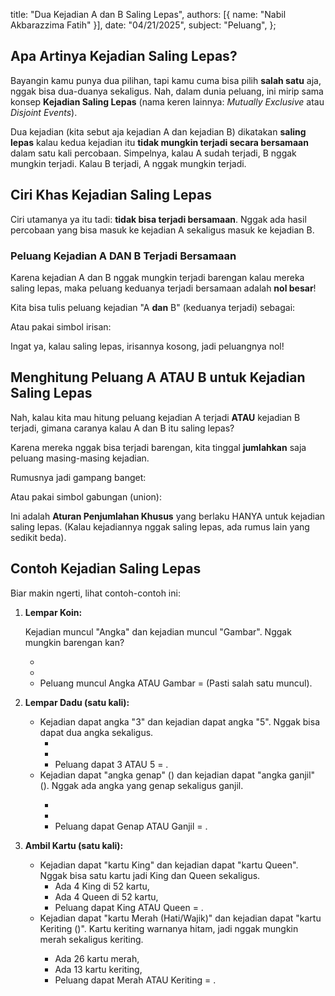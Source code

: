   title: "Dua Kejadian A dan B Saling Lepas",
  authors: [{ name: "Nabil Akbarazzima Fatih" }],
  date: "04/21/2025",
  subject: "Peluang",
};

## Apa Artinya Kejadian Saling Lepas?

Bayangin kamu punya dua pilihan, tapi kamu cuma bisa pilih **salah satu** aja, nggak bisa dua-duanya sekaligus. Nah, dalam dunia peluang, ini mirip sama konsep **Kejadian Saling Lepas** (nama keren lainnya: _Mutually Exclusive_ atau _Disjoint Events_).

Dua kejadian (kita sebut aja kejadian A dan kejadian B) dikatakan **saling lepas** kalau kedua kejadian itu **tidak mungkin terjadi secara bersamaan** dalam satu kali percobaan. Simpelnya, kalau A sudah terjadi, B nggak mungkin terjadi. Kalau B terjadi, A nggak mungkin terjadi.

## Ciri Khas Kejadian Saling Lepas

Ciri utamanya ya itu tadi: **tidak bisa terjadi bersamaan**. Nggak ada hasil percobaan yang bisa masuk ke kejadian A sekaligus masuk ke kejadian B.

### Peluang Kejadian A DAN B Terjadi Bersamaan

Karena kejadian A dan B nggak mungkin terjadi barengan kalau mereka saling lepas, maka peluang keduanya terjadi bersamaan adalah **nol besar**!

Kita bisa tulis peluang kejadian "A **dan** B" (keduanya terjadi) sebagai:

<BlockMath math="P(A \text{ dan } B) = 0" />

Atau pakai simbol irisan:

<BlockMath math="P(A \cap B) = 0" />

Ingat ya, kalau saling lepas, irisannya kosong, jadi peluangnya nol!

## Menghitung Peluang A ATAU B untuk Kejadian Saling Lepas

Nah, kalau kita mau hitung peluang kejadian A terjadi **ATAU** kejadian B terjadi, gimana caranya kalau A dan B itu saling lepas?

Karena mereka nggak bisa terjadi barengan, kita tinggal **jumlahkan** saja peluang masing-masing kejadian.

Rumusnya jadi gampang banget:

<BlockMath math="P(A \text{ atau } B) = P(A) + P(B)" />

Atau pakai simbol gabungan (union):

<BlockMath math="P(A \cup B) = P(A) + P(B)" />

Ini adalah **Aturan Penjumlahan Khusus** yang berlaku HANYA untuk kejadian saling lepas. (Kalau kejadiannya nggak saling lepas, ada rumus lain yang sedikit beda).

## Contoh Kejadian Saling Lepas

Biar makin ngerti, lihat contoh-contoh ini:

1.  **Lempar Koin:**

    Kejadian muncul "Angka" dan kejadian muncul "Gambar". Nggak mungkin barengan kan?

    - <InlineMath math="P(\text{Angka}) = 1/2" />
    - <InlineMath math="P(\text{Gambar}) = 1/2" />
    - Peluang muncul Angka ATAU Gambar = <InlineMath math="P(\text{Angka}) + P(\text{Gambar}) = 1/2 + 1/2 = 1" /> (Pasti salah satu muncul).

2.  **Lempar Dadu (satu kali):**

    - Kejadian dapat angka "3" dan kejadian dapat angka "5". Nggak bisa dapat dua angka sekaligus.
      - <InlineMath math="P(3) = 1/6" />
      - <InlineMath math="P(5) = 1/6" />
      - Peluang dapat 3 ATAU 5 = <InlineMath math="P(3) + P(5) = 1/6 + 1/6 = 2/6 = 1/3" />.
    - Kejadian dapat "angka genap" (<InlineMath math="\{2, 4, 6\}" />) dan kejadian dapat "angka ganjil" (<InlineMath math="\{1, 3, 5\}" />). Nggak ada angka yang genap sekaligus ganjil.
      - <InlineMath math="P(\text{Genap}) = 3/6 = 1/2" />
      - <InlineMath math="P(\text{Ganjil}) = 3/6 = 1/2" />
      - Peluang dapat Genap ATAU Ganjil = <InlineMath math="P(\text{Genap}) + P(\text{Ganjil}) = 1/2 + 1/2 = 1" />.

3.  **Ambil Kartu (satu kali):**

    - Kejadian dapat "kartu King" dan kejadian dapat "kartu Queen". Nggak bisa satu kartu jadi King dan Queen sekaligus.
      - Ada 4 King di 52 kartu, <InlineMath math="P(\text{King}) = 4/52" />
      - Ada 4 Queen di 52 kartu, <InlineMath math="P(\text{Queen}) = 4/52" />
      - Peluang dapat King ATAU Queen = <InlineMath math="P(\text{King}) + P(\text{Queen}) = 4/52 + 4/52 = 8/52 = 2/13" />.
    - Kejadian dapat "kartu Merah (Hati/Wajik)" dan kejadian dapat "kartu Keriting (<InlineMath math="\clubsuit" />)". Kartu keriting warnanya hitam, jadi nggak mungkin merah sekaligus keriting.
      - Ada 26 kartu merah, <InlineMath math="P(\text{Merah}) = 26/52" />
      - Ada 13 kartu keriting, <InlineMath math="P(\clubsuit) = 13/52" />
      - Peluang dapat Merah ATAU Keriting = <InlineMath math="P(\text{Merah}) + P(\clubsuit) = 26/52 + 13/52 = 39/52 = 3/4" />.
